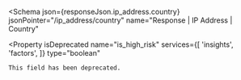 
<Schema
  json={responseJson.ip_address.country}
  jsonPointer="/ip_address/country"
  name="Response | IP Address | Country"
>
  <Property
    isDeprecated
    name="is_high_risk"
    services={[
      'insights',
      'factors',
    ]}
    type="boolean"
  >
    This field has been deprecated.
  </Property>
</Schema>
